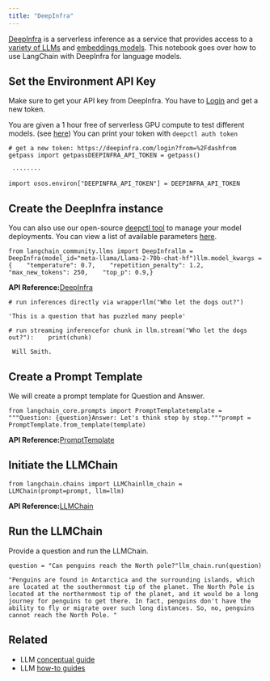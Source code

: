 ```yaml
---
title: "DeepInfra"
---
```


[DeepInfra](https://deepinfra.com/?utm_source=langchain) is a serverless inference as a service that provides access to a [variety of LLMs](https://deepinfra.com/models?utm_source=langchain) and [embeddings models](https://deepinfra.com/models?type=embeddings\&utm_source=langchain). This notebook goes over how to use LangChain with DeepInfra for language models.

## Set the Environment API Key

Make sure to get your API key from DeepInfra. You have to [Login](https://deepinfra.com/login?from=%2Fdash) and get a new token.

You are given a 1 hour free of serverless GPU compute to test different models. (see [here](https://github.com/deepinfra/deepctl#deepctl)) You can print your token with `deepctl auth token`

```
# get a new token: https://deepinfra.com/login?from=%2Fdashfrom getpass import getpassDEEPINFRA_API_TOKEN = getpass()
```

```
 ········
```

```
import osos.environ["DEEPINFRA_API_TOKEN"] = DEEPINFRA_API_TOKEN
```

## Create the DeepInfra instance

You can also use our open-source [deepctl tool](https://github.com/deepinfra/deepctl#deepctl) to manage your model deployments. You can view a list of available parameters [here](https://deepinfra.com/databricks/dolly-v2-12b#API).

```
from langchain_community.llms import DeepInfrallm = DeepInfra(model_id="meta-llama/Llama-2-70b-chat-hf")llm.model_kwargs = {    "temperature": 0.7,    "repetition_penalty": 1.2,    "max_new_tokens": 250,    "top_p": 0.9,}
```

**API Reference:**[DeepInfra](https://python.langchain.com/api_reference/community/llms/langchain_community.llms.deepinfra.DeepInfra.html)

```
# run inferences directly via wrapperllm("Who let the dogs out?")
```

```
'This is a question that has puzzled many people'
```

```
# run streaming inferencefor chunk in llm.stream("Who let the dogs out?"):    print(chunk)
```

```
 Will Smith.
```

## Create a Prompt Template

We will create a prompt template for Question and Answer.

```
from langchain_core.prompts import PromptTemplatetemplate = """Question: {question}Answer: Let's think step by step."""prompt = PromptTemplate.from_template(template)
```

**API Reference:**[PromptTemplate](https://python.langchain.com/api_reference/core/prompts/langchain_core.prompts.prompt.PromptTemplate.html)

## Initiate the LLMChain

```
from langchain.chains import LLMChainllm_chain = LLMChain(prompt=prompt, llm=llm)
```

**API Reference:**[LLMChain](https://python.langchain.com/api_reference/langchain/chains/langchain.chains.llm.LLMChain.html)

## Run the LLMChain

Provide a question and run the LLMChain.

```
question = "Can penguins reach the North pole?"llm_chain.run(question)
```

```
"Penguins are found in Antarctica and the surrounding islands, which are located at the southernmost tip of the planet. The North Pole is located at the northernmost tip of the planet, and it would be a long journey for penguins to get there. In fact, penguins don't have the ability to fly or migrate over such long distances. So, no, penguins cannot reach the North Pole. "
```

## Related

* LLM [conceptual guide](/src/oss/concepts/text_llms)
* LLM [how-to guides](/src/oss/how_to/#llms)

